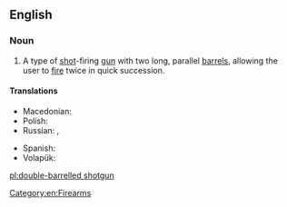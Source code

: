 ==English==
{{wikipedia}}

===Noun===
{{en-noun|head=[[double-barrelled]] [[shotgun]]}}

# A type of [[shot]]-firing [[gun]] with two long, parallel [[barrel]]s, allowing the user to [[fire]] twice in quick succession.

====Translations====
{{trans-top|type of shot-firing gun}}
* Macedonian: {{t-|mk|двоцевка|tr=dvócevka|f}}
* Polish: {{t|pl|dubeltówka|f}}
* Russian: {{t-|ru|двуство́льное ружьё|n|sc=Cyrl|tr=dvustvól'noje ruž'jó}}, {{t+|ru|двуство́лка|f|sc=Cyrl|tr=dvustvólka}}
{{trans-mid}}
* Spanish: {{t-|es|escopeta de dos cañones|f}}
* Volapük: {{t-|vo|telrüdedagün}}
{{trans-bottom}}

[[Category:en:Firearms]]

[[pl:double-barrelled shotgun]]